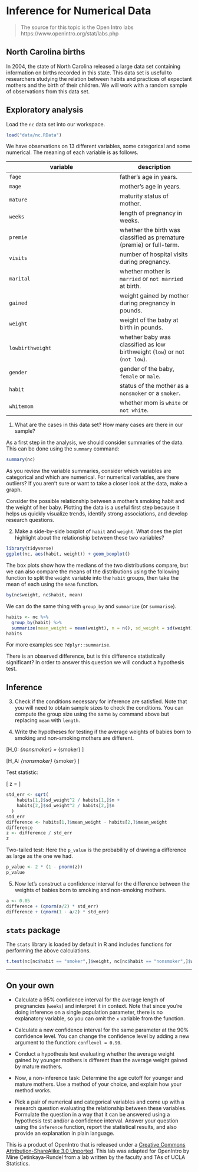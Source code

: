 # Inference for Numerical Data {-#inference-numerical}

> The source for this topic is the Open Intro labs https://www.openintro.org/stat/labs.php

## North Carolina births {-}

In 2004, the state of North Carolina released a large data set containing 
information on births recorded in this state. This data set is useful to 
researchers studying the relation between habits and practices of expectant 
mothers and the birth of their children. We will work with a random sample of 
observations from this data set.

## Exploratory analysis {-}

Load the `nc` data set into our workspace.

```r
load("data/nc.RData")
```

We have observations on 13 different variables, some categorical and some 
numerical. The meaning of each variable is as follows.

variable         | description
---------------- | -----------
`fage`           | father's age in years.
`mage`           | mother's age in years.
`mature`         | maturity status of mother.
`weeks`          | length of pregnancy in weeks.
`premie`         | whether the birth was classified as premature (premie) or full-term.
`visits`         | number of hospital visits during pregnancy.
`marital`        | whether mother is `married` or `not married` at birth.
`gained`         | weight gained by mother during pregnancy in pounds.
`weight`         | weight of the baby at birth in pounds.
`lowbirthweight` | whether baby was classified as low birthweight (`low`) or not (`not low`).
`gender`         | gender of the baby, `female` or `male`.
`habit`          | status of the mother as a `nonsmoker` or a `smoker`.
`whitemom`       | whether mom is `white` or `not white`.

1.  What are the cases in this data set? How many cases are there in our sample?

As a first step in the analysis, we should consider summaries of the data. This
can be done using the `summary` command:

```r
summary(nc)
```

As you review the variable summaries, consider which variables are categorical 
and which are numerical. For numerical variables, are there outliers? If you 
aren't sure or want to take a closer look at the data, make a graph.

Consider the possible relationship between a mother's smoking habit and the 
weight of her baby. Plotting the data is a useful first step because it helps 
us quickly visualize trends, identify strong associations, and develop research
questions.

2.  Make a side-by-side boxplot of `habit` and `weight`. What does the plot 
highlight about the relationship between these two variables?

```r
library(tidyverse)
ggplot(nc, aes(habit, weight)) + geom_boxplot()
```

The box plots show how the medians of the two distributions compare, but we can
also compare the means of the distributions using the following function to 
split the `weight` variable into the `habit` groups, then take the mean of each
using the `mean` function.

```r
by(nc$weight, nc$habit, mean)
```

We can do the same thing with `group_by` and `summarize` (or `summarise`).

```r
habits <- nc %>%
  group_by(habit) %>%
  summarize(mean_weight = mean(weight), n = n(), sd_weight = sd(weight))
habits
```

For more examples see `?dplyr::summarise`.


There is an observed difference, but is this difference statistically 
significant? In order to answer this question we will conduct a hypothesis test.

## Inference {-}

3.  Check if the conditions necessary for inference are satisfied. Note that 
you will need to obtain sample sizes to check the conditions. You can compute 
the group size using the same `by` command above but replacing `mean` with 
`length`.

4.  Write the hypotheses for testing if the average weights of babies born to 
smoking and non-smoking mothers are different.

\[H_0: \mu_{nonsmoker} = \mu_{smoker}  \]

\[H_A: \mu_{nonsmoker} \neq \mu_{smoker} \]

Test statistic:

\[ z = \frac{\bar{x_1} - \bar{x_2}}{\sqrt{\frac{\sigma_1^2}{n_1} + \frac{\sigma_2^2}{n_2}}}  \]

```r
std_err <- sqrt(
    habits[1,]$sd_weight^2 / habits[1,]$n + 
    habits[2,]$sd_weight^2 / habits[2,]$n
  )
std_err
difference <- habits[1,]$mean_weight - habits[2,]$mean_weight
difference
z <- difference / std_err
z
```

Two-tailed test: Here the `p_value` is the probability of drawing a difference as large as the one we had.
```r
p_value <- 2 * (1 - pnorm(z))
p_value
```


5.  Now let's construct a confidence 
interval for the difference between the weights of babies born to smoking and 
non-smoking mothers.

```r
a <- 0.05
difference + (qnorm(a/2) * std_err)
difference + (qnorm(1 - a/2) * std_err)
```

## `stats` package

The `stats` library is loaded by default in R and includes functions for performing the above
calculations.

```r
t.test(nc[nc$habit == "smoker",]$weight, nc[nc$habit == "nonsmoker",]$weight)
```


* * *

## On your own {-}

-   Calculate a 95% confidence interval for the average length of pregnancies 
(`weeks`) and interpret it in context. Note that since you're doing inference 
on a single population parameter, there is no explanatory variable, so you can 
omit the `x` variable from the function.

-   Calculate a new confidence interval for the same parameter at the 90% 
confidence level. You can change the confidence level by adding a new argument 
to the function: `conflevel = 0.90`.

-   Conduct a hypothesis test evaluating whether the average weight gained by 
younger mothers is different than the average weight gained by mature mothers.

-   Now, a non-inference task: Determine the age cutoff for younger and mature 
mothers. Use a method of your choice, and explain how your method works.

-   Pick a pair of numerical and categorical variables and come up with a 
research question evaluating the relationship between these variables. 
Formulate the question in a way that it can be answered using a hypothesis test
and/or a confidence interval. Answer your question using the `inference` 
function, report the statistical results, and also provide an explanation in 
plain language.

<div id="license">
This is a product of OpenIntro that is released under a [Creative Commons 
Attribution-ShareAlike 3.0 Unported](http://creativecommons.org/licenses/by-sa/3.0).
This lab was adapted for OpenIntro by Mine &Ccedil;etinkaya-Rundel from a lab 
written by the faculty and TAs of UCLA Statistics.
</div>
